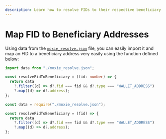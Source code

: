 ```yaml
---
description: Learn how to resolve FIDs to their respective beneficiary addresses when integrating the Moxie protocol.
---
```



# Map FID to Beneficiary Addresses

Using data from the [`moxie_resolve.json`](/farcaster-data/guides/download-data) file, you can easily import it and map an FID to a beneficiary address very easily using the function defined below:

<Tabs>
  <TabItem value="ts" label="TypeScript">

```ts title="index.ts"
import data from "./moxie_resolve.json";

const resolveFidToBeneficiary = (fid: number) => {
  return data
    ?.filter((d) => d?.fid === fid && d?.type === "WALLET_ADDRESS")
    ?.map((d) => d?.address);
};
```

  </TabItem>
  <TabItem value="js" label="JavaScript">

```js title="index.ts"
const data = require("./moxie_resolve.json");

const resolveFidToBeneficiary = (fid) => {
  return data
    ?.filter((d) => d?.fid === fid && d?.type === "WALLET_ADDRESS")
    ?.map((d) => d?.address);
};
```

  </TabItem>
</Tabs>
